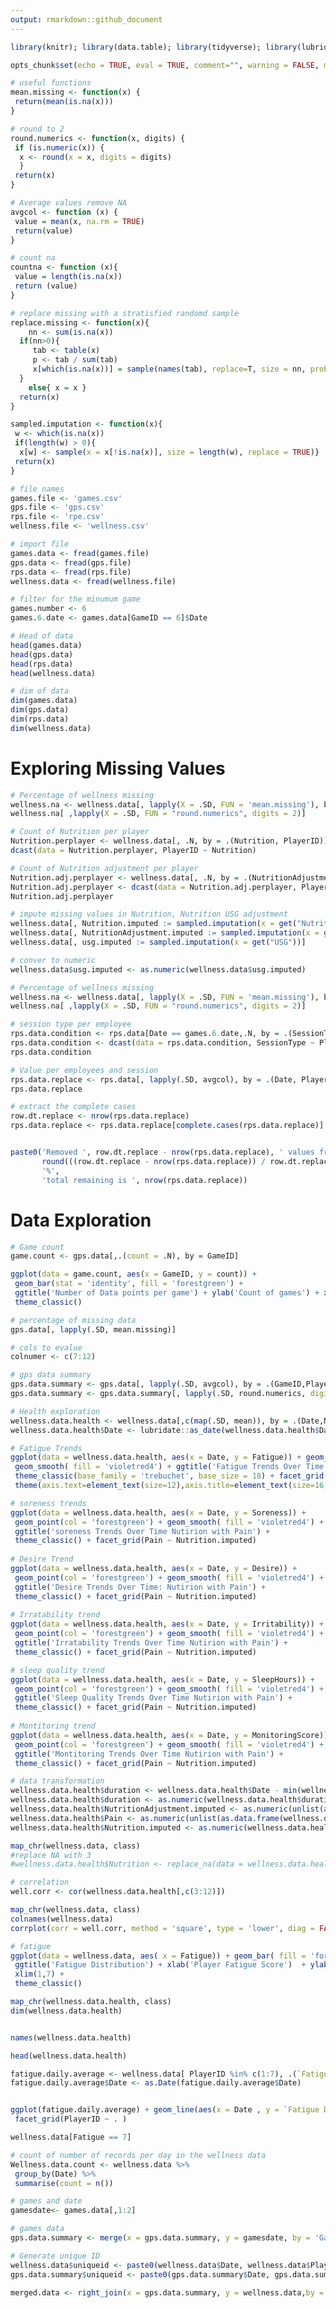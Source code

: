 ```yaml
---
output: rmarkdown::github_document
---
```


```r

library(knitr); library(data.table); library(tidyverse); library(lubridate); library(purrr); library(corrplot)
```



```r
opts_chunk$set(echo = TRUE, eval = TRUE, comment="", warning = FALSE, message = FALSE, tidy.opts=list(width.cutoff=55), tidy = TRUE)
```

```r
# useful functions 
mean.missing <- function(x) {
 return(mean(is.na(x)))
}

# round to 2 
round.numerics <- function(x, digits) {
 if (is.numeric(x)) {
  x <- round(x = x, digits = digits)
  }
 return(x)
}

# Average values remove NA 
avgcol <- function (x) {
 value = mean(x, na.rm = TRUE)
 return(value)
}

# count na 
countna <- function (x){
 value = length(is.na(x))
 return (value)
}

# replace missing with a stratisfied randomd sample 
replace.missing <- function(x){
    nn <- sum(is.na(x))
  if(nn>0){
     tab <- table(x)
     p <- tab / sum(tab)
     x[which(is.na(x))] = sample(names(tab), replace=T, size = nn, prob = p)
  }
    else{ x = x }
  return(x)
}

sampled.imputation <- function(x){ 
 w <- which(is.na(x)) 
 if(length(w) > 0){
  x[w] <- sample(x = x[!is.na(x)], size = length(w), replace = TRUE)}
 return(x) 
}


```


```r
# file names 
games.file <- 'games.csv'
gps.file <- 'gps.csv'
rps.file <- 'rpe.csv'
wellness.file <- 'wellness.csv'

# import file 
games.data <- fread(games.file)
gps.data <- fread(gps.file)
rps.data <- fread(rps.file)
wellness.data <- fread(wellness.file)
```

```r
# filter for the minumum game 
games.number <- 6
games.6.date <- games.data[GameID == 6]$Date
```

```r
# Head of data 
head(games.data)
head(gps.data)
head(rps.data)
head(wellness.data)

# dim of data 
dim(games.data)
dim(gps.data)
dim(rps.data)
dim(wellness.data)
```

# Exploring Missing Values 
```r
# Percentage of wellness missing 
wellness.na <- wellness.data[, lapply(X = .SD, FUN = 'mean.missing'), by = PlayerID]
wellness.na[ ,lapply(X = .SD, FUN = "round.numerics", digits = 2)]

# Count of Nutrition per player 
Nutrition.perplayer <- wellness.data[, .N, by = .(Nutrition, PlayerID)]
dcast(data = Nutrition.perplayer, PlayerID ~ Nutrition)

# Count of Nutrition adjustment per player 
Nutrition.adj.perplayer <- wellness.data[, .N, by = .(NutritionAdjustment, PlayerID)]
Nutrition.adj.perplayer <- dcast(data = Nutrition.adj.perplayer, PlayerID ~ NutritionAdjustment)
Nutrition.adj.perplayer

# impute missing values in Nutrition, Nutrition USG adjustment 
wellness.data[, Nutrition.imputed := sampled.imputation(x = get("Nutrition"))]
wellness.data[, NutritionAdjustment.imputed := sampled.imputation(x = get("NutritionAdjustment"))]
wellness.data[, usg.imputed := sampled.imputation(x = get("USG"))]

# conver to numeric 
wellness.data$usg.imputed <- as.numeric(wellness.data$usg.imputed)

# Percentage of wellness missing 
wellness.na <- wellness.data[, lapply(X = .SD, FUN = 'mean.missing'), by = PlayerID]
wellness.na[ ,lapply(X = .SD, FUN = "round.numerics", digits = 2)]
```

```r
# session type per employee 
rps.data.condition <- rps.data[Date == games.6.date,.N, by = .(SessionType, PlayerID)]
rps.data.condition <- dcast(data = rps.data.condition, SessionType ~ PlayerID)
rps.data.condition

# Value per employees and session 
rps.data.replace <- rps.data[, lapply(.SD, avgcol), by = .(Date, PlayerID), .SDcols = 7:10]
rps.data.replace

# extract the complete cases 
row.dt.replace <- nrow(rps.data.replace)
rps.data.replace <- rps.data.replace[complete.cases(rps.data.replace)]


paste0('Removed ', row.dt.replace - nrow(rps.data.replace), ' values from the dataset or ', 
       round(((row.dt.replace - nrow(rps.data.replace)) / row.dt.replace) * 100,2),  
       '%', 
       'total remaining is ', nrow(rps.data.replace))

```

# Data Exploration 
```r
# Game count 
game.count <- gps.data[,.(count = .N), by = GameID]

ggplot(data = game.count, aes(x = GameID, y = count)) + 
 geom_bar(stat = 'identity', fill = 'forestgreen') + 
 ggtitle('Number of Data points per game') + ylab('Count of games') + xlab('Game number') + 
 theme_classic() 

```

```r
# percentage of missing data 
gps.data[, lapply(.SD, mean.missing)]

# cols to evalue
colnumer <- c(7:12)

# gps data summary 
gps.data.summary <- gps.data[, lapply(.SD, avgcol), by = .(GameID,PlayerID), .SDcols = colnumer]
gps.data.summary <- gps.data.summary[, lapply(.SD, round.numerics, digits = 2)]

```

```r

# Health exploration  
wellness.data.health <- wellness.data[,c(map(.SD, mean)), by = .(Date,Nutrition.imputed,Pain), .SDcols = c(3:6,9:11,22)]
wellness.data.health$Date <- lubridate::as_date(wellness.data.health$Date)

# Fatigue Trends 
ggplot(data = wellness.data.health, aes(x = Date, y = Fatigue)) + geom_point(col = 'forestgreen') + 
 geom_smooth( fill = 'violetred4') + ggtitle('Fatigue Trends Over Time For Nutirion with Pain') + 
 theme_classic(base_family = 'trebuchet', base_size = 18) + facet_grid(Nutrition.imputed ~Pain) +
 theme(axis.text=element_text(size=12),axis.title=element_text(size=16,face="bold"))

# soreness trends 
ggplot(data = wellness.data.health, aes(x = Date, y = Soreness)) + 
 geom_point(col = 'forestgreen') + geom_smooth( fill = 'violetred4') + 
 ggtitle('soreness Trends Over Time Nutirion with Pain') + 
 theme_classic() + facet_grid(Pain ~ Nutrition.imputed)
 
# Desire Trend 
ggplot(data = wellness.data.health, aes(x = Date, y = Desire)) + 
 geom_point(col = 'forestgreen') + geom_smooth( fill = 'violetred4') + 
 ggtitle('Desire Trends Over Time: Nutirion with Pain') + 
 theme_classic() + facet_grid(Pain ~ Nutrition.imputed)
 
# Irratability trend 
ggplot(data = wellness.data.health, aes(x = Date, y = Irritability)) + 
 geom_point(col = 'forestgreen') + geom_smooth( fill = 'violetred4') + 
 ggtitle('Irratability Trends Over Time Nutirion with Pain') + 
 theme_classic() + facet_grid(Pain ~ Nutrition.imputed)

# sleep quality trend 
ggplot(data = wellness.data.health, aes(x = Date, y = SleepHours)) + 
 geom_point(col = 'forestgreen') + geom_smooth( fill = 'violetred4') + 
 ggtitle('Sleep Quality Trends Over Time Nutirion with Pain') + 
 theme_classic() + facet_grid(Pain ~ Nutrition.imputed)
 
# Montitoring trend 
ggplot(data = wellness.data.health, aes(x = Date, y = MonitoringScore)) + 
 geom_point(col = 'forestgreen') + geom_smooth( fill = 'violetred4') + 
 ggtitle('Montitoring Trends Over Time Nutirion with Pain') + 
 theme_classic() + facet_grid(Pain ~ Nutrition.imputed)


```
```r
# data transformation 
wellness.data.health$duration <- wellness.data.health$Date - min(wellness.data.health$Date)  
wellness.data.health$duration <- as.numeric(wellness.data.health$duration)
wellness.data.health$NutritionAdjustment.imputed <- as.numeric(unlist(as.data.frame(wellness.data.health$NutritionAdjustment.imputed)))
wellness.data.health$Pain <- as.numeric(unlist(as.data.frame(wellness.data.health$Pain)))
wellness.data.health$Nutrition.imputed <- as.numeric(wellness.data.health$Nutrition.imputed)

map_chr(wellness.data, class)
#replace NA with 3 
#wellness.data.health$Nutrition <- replace_na(data = wellness.data.health$Nutrition, replace = 3)

# correlation 
well.corr <- cor(wellness.data.health[,c(3:12)])

map_chr(wellness.data, class)
colnames(wellness.data)
corrplot(corr = well.corr, method = 'square', type = 'lower', diag = FALSE, is.corr = TRUE)

# fatigue 
ggplot(data = wellness.data, aes( x = Fatigue)) + geom_bar( fill = 'forestgreen') + 
 ggtitle('Fatigue Distribution') + xlab('Player Fatigue Score')  + ylab('Count of Player Fatigue Score') + 
 xlim(1,7) + 
 theme_classic()

map_chr(wellness.data.health, class)
dim(wellness.data.health)


names(wellness.data.health)

head(wellness.data.health)
```

```r
fatigue.daily.average <- wellness.data[ PlayerID %in% c(1:7), .(`Fatigue Daily Average`  = mean(Fatigue), `Mean Monitoring Score` = mean(MonitoringScore)), by = .(Date, PlayerID)]
fatigue.daily.average$Date <- as.Date(fatigue.daily.average$Date)


ggplot(fatigue.daily.average) + geom_line(aes(x = Date , y = `Fatigue Daily Average`)) +
 facet_grid(PlayerID ~ . )

```

```r
wellness.data[Fatigue == 7]
```

```r
# count of number of records per day in the wellness data 
Wellness.data.count <- wellness.data %>%
 group_by(Date) %>%
 summarise(count = n())

# games and date 
gamesdate<- games.data[,1:2]

# games data 
gps.data.summary <- merge(x = gps.data.summary, y = gamesdate, by = 'GameID')

# Generate unique ID 
wellness.data$uniqueid <- paste0(wellness.data$Date, wellness.data$PlayerID)
gps.data.summary$uniqueid <- paste0(gps.data.summary$Date, gps.data.summary$PlayerID)
```




```r
merged.data <- right_join(x = gps.data.summary, y = wellness.data,by = 'uniqueid')

```


















